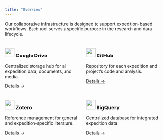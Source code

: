 ```yaml
---
title: "Overview"
---
```



Our collaborative infrastructure is designed to support expedition-based workflows. Each tool serves a specific purpose in the research and data lifecycle.

:::: {.columns}
::: {.column width="50%"}
<div class="collab-card">

### ![](../assets/logos/drive.svg){width="30px"} Google Drive

Centralized storage hub for all expedition data, documents, and media.

[Details →](google-drive.qmd)
</div>
:::

::: {.column width="50%"}
<div class="collab-card">

### ![](../assets/logos/github-mark.svg){width="30px"} GitHub

Repository for each expedition and project's code and analysis.

[Details →](github-workflow.qmd)
</div>
:::
::::

:::: {.columns}
::: {.column width="50%"}
<div class="collab-card">

### ![](../assets/logos/zotero.png){width="30px"} Zotero

Reference management for general and expedition-specific literature.

[Details →](zotero.qmd)
</div>
:::

::: {.column width="50%"}
<div class="collab-card">

### ![](../assets/logos/bigquery.svg){width="30px"} BigQuery

Centralized database for integrated expedition data.

[Details →](bigquery.qmd)
</div>
:::
::::